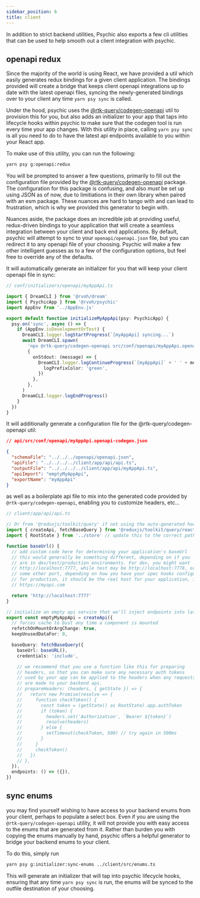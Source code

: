 ```yaml
---
sidebar_position: 6
title: client
---
```


In addition to strict backend utilities, Psychic also exports a few cli utilities that can be used to help smooth out a client integration with psychic.

## openapi redux

Since the majority of the world is using React, we have provided a util which easily generates redux bindings for a given client application. The bindings provided will create a bridge that keeps client openapi integrations up to date with the latest openapi files, syncing the newly-generated bindings over to your client any time `yarn psy sync` is called.

Under the hood, psychic uses the [@rtk-query/codegen-openapi](https://www.npmjs.com/package/@rtk-query/codegen-openapi) util to provision this for you, but also adds an initializer to your app that taps into lifecycle hooks within psychic to make sure that the codegen tool is run every time your app changes. With this utility in place, calling `yarn psy sync` is all you need to do to have the latest api endpoints available to you within your React app.

To make use of this utility, you can run the following:

```sh
yarn psy g:openapi:redux
```

You will be prompted to answer a few questions, primarily to fill out the configuration file provided by the [@rtk-query/codegen-openapi](https://www.npmjs.com/package/@rtk-query/codegen-openapi) package. The configuration for this package is confusing, and also _must_ be set up using JSON as of now, due to limitiations in their own library when paired with an esm package. These nuances are hard to tango with and can lead to frustration, which is why we provided this generator to begin with.

Nuances aside, the package does an incredible job at providing useful, redux-driven bindings to your application that will create a seamless integration between your client and back end applications. By default, psychic will attempt to sync to your `openapi/openapi.json` file, but you can redirect it to any openapi file of your choosing. Psychic will make a few other intelligent guesses as to a few of the configuration options, but feel free to override any of the defaults.

It will automatically generate an initializer for you that will keep your client openapi file in sync:

```ts
// conf/initializers/openapi/myAppApi.ts

import { DreamCLI } from '@rvoh/dream'
import { PsychicApp } from '@rvoh/psychic'
import AppEnv from '../AppEnv.js'

export default function initializeMyAppApi(psy: PsychicApp) {
  psy.on('sync', async () => {
    if (AppEnv.isDevelopmentOrTest) {
      DreamCLI.logger.logStartProgress(`[myAppApi] syncing...`)
      await DreamCLI.spawn(
        'npx @rtk-query/codegen-openapi src/conf/openapi/myAppApi.openapi-codegen.json',
        {
          onStdout: (message) => {
            DreamCLI.logger.logContinueProgress(`[myAppApi]` + ' ' + message, {
              logPrefixColor: 'green',
            })
          },
        },
      )
      DreamCLI.logger.logEndProgress()
    }
  })
}
```

It will additionally generate a configuration file for the @rtk-query/codegen-openapi util:

```json
// api/src/conf/openapi/myAppApi.openapi-codegen.json

{
  "schemaFile": "../../../openapi/openapi.json",
  "apiFile": "../../../../client/app/api/api.ts",
  "outputFile": "../../../../client/app/api/myAppApi.ts",
  "apiImport": "emptyMyAppApi",
  "exportName": "myAppApi"
}
```

as well as a boilerplate api file to mix into the generated code provided by `@rtk-query/codegen-openapi`, enabling you to customize headers, etc...

```ts
// client/app/api/api.ts

// Or from '@reduxjs/toolkit/query' if not using the auto-generated hooks
import { createApi, fetchBaseQuery } from '@reduxjs/toolkit/query/react'
import { RootState } from '../store' // update this to the correct path to your app's store

function baseUrl() {
  // add custom code here for determining your application's baseUrl
  // this would generally be something different, depending on if you
  // are in dev/test/production environments. For dev, you might want
  // http://localhost:7777, while test may be http://localhost:7778, or
  // some other port, depending on how you have your spec hooks configured.
  // for production, it should be the real host for your application, i.e.
  // https://myapi.com

  return 'http://localhost:7777'
}

// initialize an empty api service that we'll inject endpoints into later as needed
export const emptyMyAppApi = createApi({
  // forces cache to bust any time a component is mounted
  refetchOnMountOrArgChange: true,
  keepUnusedDataFor: 0,

  baseQuery: fetchBaseQuery({
    baseUrl: baseURL(),
    credentials: 'include',

    // we recommend that you use a function like this for preparing
    // headers, so that you can make sure any necessary auth tokens
    // used by your app can be applied to the headers when any requests
    // are made to your backend api.
    // prepareHeaders: (headers, { getState }) => {
    //   return new Promise(resolve => {
    //     function checkToken() {
    //       const token = (getState() as RootState).app.authToken
    //       if (token) {
    //         headers.set('Authorization', `Bearer ${token}`)
    //         resolve(headers)
    //       } else {
    //         setTimeout(checkToken, 500) // try again in 500ms
    //       }
    //     }
    //     checkToken()
    //   })
    // },
  }),
  endpoints: () => ({}),
})
```

## sync enums

you may find yourself wishing to have access to your backend enums from your client, perhaps to populate a select box. Even if you are using the `@rtk-query/codegen-openapi` utility, it will not provide you with easy access to the enums that are generated from it. Rather than burden you with copying the enums manually by hand, psychic offers a helpful generator to bridge your backend enums to your client.

To do this, simply run

```sh
yarn psy g:initializer:sync-enums ../client/src/enums.ts
```

This will generate an initializer that will tap into psychic lifecycle hooks, ensuring that any time `yarn psy sync` is run, the enums will be synced to the outfile destination of your choosing.
